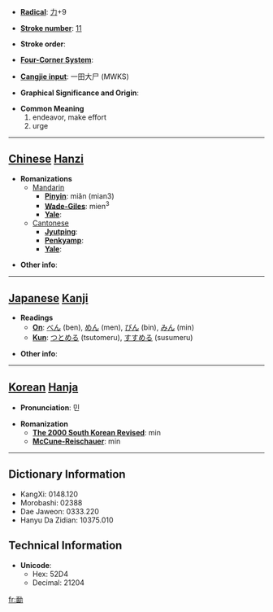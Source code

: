 * '''[[Wiktionary:Chinese radical index| Radical]]''': [[Wiktionary:Chinese radical index 力|力]]+9

* '''[[Wiktionary:Chinese total strokes index|Stroke number]]''': [[Wiktionary:Chinese total strokes index 11|11]]

* '''Stroke order''': 

* '''[[Wiktionary:Chinese four corner index|Four-Corner System]]''': 

* '''[[Wiktionary:Chinese Cangjie index|Cangjie input]]''': 一田大尸 (MWKS)

* '''Graphical Significance and Origin''': 

* '''Common Meaning'''
*#endeavor, make effort
*# urge


----

== [[Chinese]] [[Hanzi]] ==

* '''Romanizations'''
** [[Mandarin]]
*** '''[[Pinyin]]''': miǎn (mian3)
*** '''[[Wade-Giles]]''': mien<sup>3</sup>
*** '''[[Yale]]''': 
**[[Cantonese]]
***'''[[Jyutping]]''':
***'''[[Penkyamp]]''': 
***'''[[Yale]]''': 

* '''Other info''': 

----

== [[Japanese]] [[Kanji]] ==

* '''Readings'''
** '''[[On]]''': [[べん]] (ben), [[めん]] (men), [[びん]] (bin), [[みん]] (min)
** '''[[Kun]]''': [[つとめる]] (tsutomeru), [[すすめる]] (susumeru)

* '''Other info''':  

----

== [[Korean]] [[Hanja]] ==

* '''Pronunciation''': 민

* '''Romanization'''
** '''[[The 2000 South Korean Revised Romanization|The 2000 South Korean Revised]]''': min
** '''[[McCune-Reischauer]]''': min

----

== Dictionary Information ==

* KangXi: 0148.120
* Morobashi: 02388
* Dae Jaweon: 0333.220
* Hanyu Da Zidian: 10375.010

== Technical Information ==

* '''Unicode''':
** Hex: 52D4
** Decimal: 21204

[[fr:勔]]